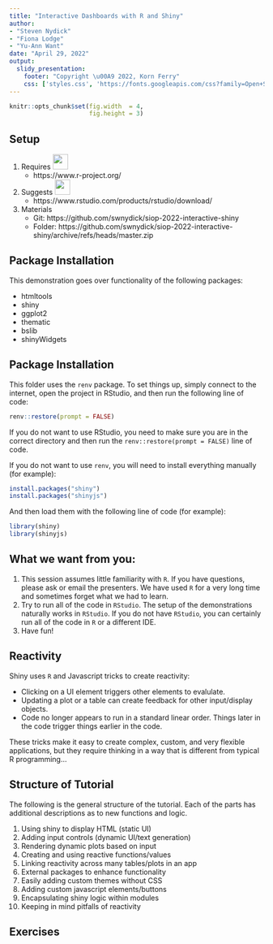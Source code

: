 ```yaml
---
title: "Interactive Dashboards with R and Shiny"
author:
- "Steven Nydick"
- "Fiona Lodge"
- "Yu-Ann Want"
date: "April 29, 2022"
output:
  slidy_presentation:
    footer: "Copyright \u00A9 2022, Korn Ferry"
    css: ['styles.css', 'https://fonts.googleapis.com/css?family=Open+Sans']
---
```


```r
knitr::opts_chunk$set(fig.width  = 4,
                      fig.height = 3)
```


## Setup

1. Requires <img src="https://www.r-project.org/Rlogo.png" height="30px;" />
    - https://www.r-project.org/
2. Suggests <img
             src="https://www.rstudio.com/wp-content/uploads/2016/09/RStudio-Logo-Blue-Gray-250.png"
             height="30px;" />
    - https://www.rstudio.com/products/rstudio/download/
3. Materials 
    - Git: https://github.com/swnydick/siop-2022-interactive-shiny
    - Folder: https://github.com/swnydick/siop-2022-interactive-shiny/archive/refs/heads/master.zip

## Package Installation

This demonstration goes over functionality of the following packages:

- htmltools
- shiny
- ggplot2
- thematic
- bslib
- shinyWidgets

## Package Installation

This folder uses the `renv` package. To set things up, simply connect to the internet, open the project in RStudio, and then run the following line of code:

```r
renv::restore(prompt = FALSE)
```

If you do not want to use RStudio, you need to make sure you are in the correct directory and then run the `renv::restore(prompt = FALSE)` line of code.

If you do not want to use `renv`, you will need to install everything manually (for example):

```r
install.packages("shiny")
install.packages("shinyjs")
```

And then load them with the following line of code (for example):

```r
library(shiny)
library(shinyjs)
```

## What we want from you:

1. This session assumes little familiarity with `R`. If you have questions, please ask or email the presenters. We have used `R` for a very long time and sometimes forget what we had to learn.
2. Try to run all of the code in `RStudio`. The setup of the demonstrations naturally works in `RStudio`. If you do not have `RStudio`, you can certainly run all of the code in `R` or a different IDE.
4. Have fun!

## Reactivity

Shiny uses `R` and Javascript tricks to create reactivity:

- Clicking on a UI element triggers other elements to evalulate.
- Updating a plot or a table can create feedback for other input/display objects.
- Code no longer appears to run in a standard linear order. Things later in the code trigger things earlier in the code.

These tricks make it easy to create complex, custom, and very flexible applications, but they require thinking in a way that is different from typical R programming...
  
## Structure of Tutorial

The following is the general structure of the tutorial. Each of the parts has additional descriptions as to new functions and logic.

1. Using shiny to display HTML (static UI)
2. Adding input controls (dynamic UI/text generation)
3. Rendering dynamic plots based on input
4. Creating and using reactive functions/values
5. Linking reactivity across many tables/plots in an app
6. External packages to enhance functionality
7. Easily adding custom themes without CSS
8. Adding custom javascript elements/buttons
9. Encapsulating shiny logic within modules
10. Keeping in mind pitfalls of reactivity

## Exercises
